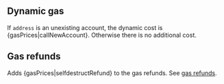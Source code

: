 ## Dynamic gas

If `address` is an unexisting account, the dynamic cost is {gasPrices|callNewAccount}. Otherwise there is no additional cost.

## Gas refunds

Adds {gasPrices|selfdestructRefund} to the gas refunds. See [gas refunds](/about).
